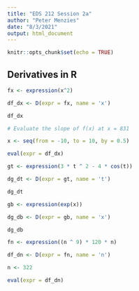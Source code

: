 ```yaml
---
title: "EDS 212 Session 2a"
author: "Peter Menzies"
date: "8/3/2021"
output: html_document
---
```


```r
knitr::opts_chunk$set(echo = TRUE)
```

## Derivatives in R

```r
fx <- expression(x^2)

df_dx <- D(expr = fx, name = 'x')

df_dx

# Evaluate the slope of f(x) at x = 831

x <- seq(from = -10, to = 10, by = 0.5)

eval(expr = df_dx)
```
```r
gt <- expression(3 * t ^ 2 - 4 * cos(t))

dg_dt <- D(expr = gt, name = 't')

dg_dt
```
```r
gb <- expression(exp(x))

dg_db <- D(expr = gb, name = 'x')

dg_db
```
```r
fn <- expression((n ^ 9) * 120 * n)

df_dn <- D(expr = fn, name = 'n')

n <- 322

eval(expr = df_dn)
```


